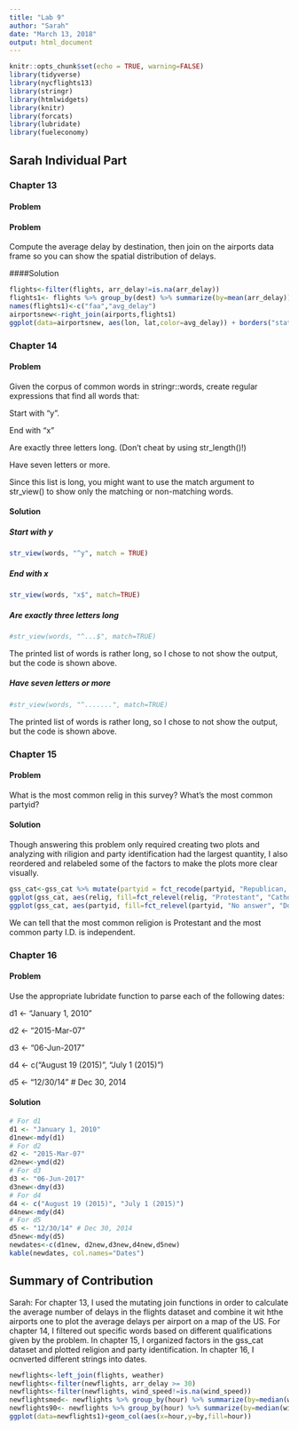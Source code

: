 ---
title: "Lab 9"
author: "Sarah"
date: "March 13, 2018"
output: html_document
---

```{r setup, include=FALSE}
knitr::opts_chunk$set(echo = TRUE, warning=FALSE)
library(tidyverse)
library(nycflights13)
library(stringr)
library(htmlwidgets)
library(knitr)
library(forcats)
library(lubridate)
library(fueleconomy)
```

## Sarah Individual Part

### Chapter 13

#### Problem



#### Problem

Compute the average delay by destination, then join on the airports data frame so you can show the spatial distribution of delays.

####Solution

``` {r sarah132}
flights<-filter(flights, arr_delay!=is.na(arr_delay))
flights1<- flights %>% group_by(dest) %>% summarize(by=mean(arr_delay))
names(flights1)<-c("faa","avg_delay")
airportsnew<-right_join(airports,flights1)
ggplot(data=airportsnew, aes(lon, lat,color=avg_delay)) + borders("state") + geom_point() + coord_quickmap()

```



### Chapter 14

#### Problem
Given the corpus of common words in stringr::words, create regular expressions that find all words that:

Start with "y".

End with "x"

Are exactly three letters long. (Don't cheat by using str_length()!)

Have seven letters or more.

Since this list is long, you might want to use the match argument to str_view() to show only the matching or non-matching words.


#### Solution


##### Start with y

```{r sarah14}
str_view(words, "^y", match = TRUE)

```

##### End with x

``` {r sarah142}
str_view(words, "x$", match=TRUE)

```

##### Are exactly three letters long

``` {r sarah143}
#str_view(words, "^...$", match=TRUE)

```

The printed list of words is rather long, so I chose to not show the output, but the code is shown above. 

##### Have seven letters or more

``` {r sarah144}
#str_view(words, "^.......", match=TRUE)

```

The printed list of words is rather long, so I chose to not show the output, but the code is shown above.


### Chapter 15


#### Problem

What is the most common relig in this survey? What's the most common partyid?

#### Solution

Though answering this problem only required creating two plots and analyzing with riligion and party identification had the largest quantity, I also reordered and relabeled some of the factors to make the plots more clear visually. 

``` {r sarah151}
gss_cat<-gss_cat %>% mutate(partyid = fct_recode(partyid, "Republican, strong"    = "Strong republican", "Republican, weak"      = "Not str republican", "Independent, near rep" = "Ind,near rep", "Independent, near dem" = "Ind,near dem", "Democrat, weak"        = "Not str democrat", "Democrat, strong"      = "Strong democrat"))
ggplot(gss_cat, aes(relig, fill=fct_relevel(relig, "Protestant", "Catholic","Jewish"))) + geom_bar()+theme(axis.text.x=element_blank())
ggplot(gss_cat, aes(partyid, fill=fct_relevel(partyid, "No answer", "Don't know","Other party",after=Inf))) + geom_bar()+theme(axis.text.x=element_blank())

```

We can tell that the most common religion is Protestant and the most common party I.D. is independent. 

### Chapter 16

#### Problem

Use the appropriate lubridate function to parse each of the following dates:

d1 <- "January 1, 2010"

d2 <- "2015-Mar-07"

d3 <- "06-Jun-2017"

d4 <- c("August 19 (2015)", "July 1 (2015)")

d5 <- "12/30/14" # Dec 30, 2014

#### Solution

``` {r sarah16}
# For d1
d1 <- "January 1, 2010"
d1new<-mdy(d1)
# For d2
d2 <- "2015-Mar-07"
d2new<-ymd(d2)
# For d3
d3 <- "06-Jun-2017"
d3new<-dmy(d3)
# For d4
d4 <- c("August 19 (2015)", "July 1 (2015)")
d4new<-mdy(d4)
# For d5
d5 <- "12/30/14" # Dec 30, 2014
d5new<-mdy(d5)
newdates<-c(d1new, d2new,d3new,d4new,d5new)
kable(newdates, col.names="Dates")
```


## Summary of Contribution

Sarah: For chapter 13, I used the mutating join functions in order to calculate the average number of delays in the flights dataset and combine it wit hthe airports one to plot the average delays per airport on a map of the US. For chapter 14, I filtered out specific words based on different qualifications given by the problem. In chapter 15, I organized factors in the gss_cat dataset and plotted religion and party identification. In chapter 16, I ocnverted different strings into dates.


``` {r teampart}
newflights<-left_join(flights, weather)
newflights<-filter(newflights, arr_delay >= 30)
newflights<-filter(newflights, wind_speed!=is.na(wind_speed))
newflightsmed<- newflights %>% group_by(hour) %>% summarize(by=median(wind_speed))
newflights90<- newflights %>% group_by(hour) %>% summarize(by=median(wind_speed))
ggplot(data=newflights1)+geom_col(aes(x=hour,y=by,fill=hour))
```


